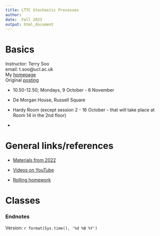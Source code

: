 ```yaml
---
title: LTTC Stochastic Processes 
author: 
date:  Fall 2023
output: html_document
---
```



#  Basics




Instructor:  Terry Soo
<br>
email:  t.soo@ucl.ac.uk
<br>
My [homepage](https://www.terrysoo.com)
<br>
Original [posting](http://www.ltcc.ac.uk/timetable/)
<br>

* 10.50-12.50; Mondays, 9 October - 6 November   
* De Morgan House, Russell Square
* Hardy Room (except session 2 - 16 October - that will take place at Room 14 in the 2nd floor)

* 


# General links/references 

*  [Materials from 2022](https://tsoo-math.github.io/lttc/skeleton-LTTC-2022.html)

*  [Videos on YouTube](https://tsoo-math.github.io/ucl2/YT.html)


*  [Rolling homework](https://tsoo-math.github.io/lttc/homeworklttc.html)

# Classes


### Endnotes

Version: `r format(Sys.time(), '%d %B %Y')`


<br>
<br>
<br>
